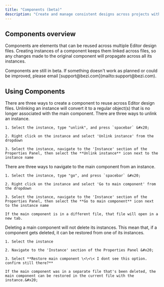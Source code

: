 ```yaml
---
title: "Components (beta)"
description: "Create and manage consistent designs across projects with connected elements."
---
```


## Components overview

Components are elements that can be reused across multiple Editor design files. Creating instances of a component keeps them linked across files, so any changes made to the original component will propagate across all its instances.&#x20;

<Info>
  Components are still in beta. If something doesn't work as planned or could be improved, please email [support@bezi.com](mailto:support@bezi.com).&#x20;
</Info>

## Using Components

<AccordionGroup>
  <Accordion title="Creating a component" defaultOpen={false}>
    There are three ways to create a component to reuse across Editor design files.&#x20;


  </Accordion>

  <Accordion title="Creating an instance of a component" defaultOpen={false} />

  <Accordion title="Unlinking an instance" defaultOpen={false}>
    Unlinking an instance will convert it to a regular object(s) that is no longer associated with the main component. There are three ways to unlink an instance.&#x20;

    1. Select the instance, type "unlink", and press `spacebar` &#x20;

    2. Right click on the instance and select 'Unlink instance' from the dropdown

    3. Select the instance, navigate to the 'Instance' section of the Properties Panel, then select the **Unlink instance** icon next to the instance name
  </Accordion>

  <Accordion title="Navigating to the main component from an instance" defaultOpen={false}>
    There are three ways to navigate to the main component from an instance.&#x20;

    1. Select the instance, type "go", and press `spacebar` &#x20;

    2. Right click on the instance and select 'Go to main component' from the dropdown

    3. Select the instance, navigate to the 'Instance' section of the Properties Panel, then select the **Go to main component** icon next to the instance name

    If the main component is in a different file, that file will open in a new tab.
  </Accordion>

  <Accordion title="Restoring a deleted component (no UI for this - error??)" defaultOpen={false}>
    Deleting a main component will not delete its instances. This mean that, if a component gets deleted, it can be restored from one of its instances.&#x20;

    1. Select the instance

    2. Navigate to the 'Instance' section of the Properties Panel &#x20;

    3. Select **Restore main component \<\<\< I dont see this option. confirm still there?**

    If the main component was in a separate file that's been deleted, the main component can be restored in the current file with the instance.&#x20;
  </Accordion>
</AccordionGroup>

##